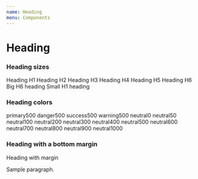 ```yaml
---
name: Heading
menu: Components
---
```



# Heading

<Props of={Heading} />


### Heading sizes

<Playground>
  <Heading as="h1">Heading H1</Heading>
  <Heading as="h2">Heading H2</Heading>
  <Heading as="h3">Heading H3</Heading>
  <Heading as="h4">Heading H4</Heading>
  <Heading as="h5">Heading H5</Heading>
  <Heading as="h6">Heading H6</Heading>
  <Heading as="h6" sizing="h1">Big H6 heading</Heading>
  <Heading as="h1" sizing="h6">Small H1 heading</Heading>
</Playground>


### Heading colors

<Playground>
  <Heading as="h5" color="primary500">primary500</Heading>
  <Heading as="h5" color="danger500">danger500</Heading>
  <Heading as="h5" color="success500">success500</Heading>
  <Heading as="h5" color="warning500">warning500</Heading>
  <Heading as="h5" color="neutral0">neutral0</Heading>
  <Heading as="h5" color="neutral50">neutral50</Heading>
  <Heading as="h5" color="neutral100">neutral100</Heading>
  <Heading as="h5" color="neutral200">neutral200</Heading>
  <Heading as="h5" color="neutral300">neutral300</Heading>
  <Heading as="h5" color="neutral400">neutral400</Heading>
  <Heading as="h5" color="neutral500">neutral500</Heading>
  <Heading as="h5" color="neutral600">neutral600</Heading>
  <Heading as="h5" color="neutral700">neutral700</Heading>
  <Heading as="h5" color="neutral800">neutral800</Heading>
  <Heading as="h5" color="neutral900">neutral900</Heading>
  <Heading as="h5" color="neutral1000">neutral1000</Heading>
</Playground>

### Heading with a bottom margin

<Playground>
  <Heading as="h3" marginBottom={true}>Heading with margin</Heading>
  <p>Sample paragraph.</p>
</Playground>